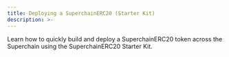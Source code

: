 ```yaml
---
title: Deploying a SuperchainERC20 (Starter Kit)
description: >-
---
```


  Learn how to quickly build and deploy a SuperchainERC20 token across the
  Superchain using the SuperchainERC20 Starter Kit.

<InteropStarterKit />
